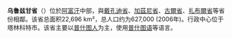 {{Infobox settlement
|name = 烏魯茲甘省
|native_name = اروزگان
|native_name_lang = ps
|settlement_type = [[阿富汗行政區劃|省]]
|image_skyline = Wheat fields in Uruzgan province.jpg
|image_caption = 烏魯茲甘省農田空照圖
|image_map = Oruzgan in Afghanistan.svg
|map_caption = 烏魯茲甘省在阿富汗的位置
|coordinates = {{coord|32.8|66.0|type:adm1st_region:AF|display=inline,title}}
|coor_pinpoint = 省會
|subdivision_type = 國家
|subdivision_name = {{flagicon|Afghanistan|Taliban}} [[阿富汗伊斯兰酋长国|阿富汗伊斯兰酋长国]]
|seat_type = 省會
|seat = [[塔林科特|塔林科特]]
|leader_title = {{link-en|烏魯茲甘省長列表|List of governors of Urozgan|省長}}
|leader_name = Mohammad Nazir Kharoti{{cn|date=January 2017}} 
|unit_pref = 公制
|area_total_km2 = 12640
|population_footnotes = <ref name=cso/>
|population_total = 333500
|population_as_of = 2012
|blank_name_sec1 = {{link-en|阿富汗語言|Languages of Afghanistan|主要語言}}
|blank_info_sec1 = [[普什圖語|普什圖語]]及[[波斯語|波斯語]]
|timezone1 = UTC+4:30
|iso_code = AF-URU
}}

'''乌鲁兹甘省'''（{{lang-fa|د ارزگان ولايت}}）位於[[阿富汗|阿富汗]]中部，與[[戴孔迪省|戴孔迪省]]、[[加茲尼省|加茲尼省]]、[[古爾省|古爾省]]、[[扎布爾省|扎布爾省]]等省份相鄰。该省总面积22,696 km²，总人口约为627,000 (2006年)。行政中心位于塔林科特市。该省主要以[[普什图人|普什图人]]为主，使用[[普什图语|普什图语]]等语言。

{{Afghanistan}}
{{Authority control}}
{{Afghanistan-stub}}